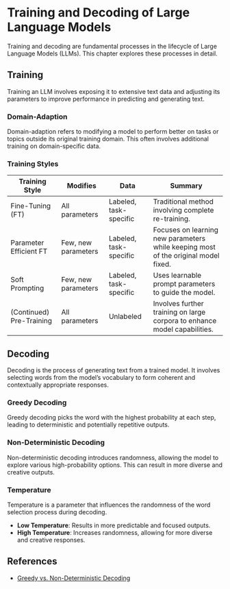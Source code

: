 # Training and Decoding of Large Language Models

Training and decoding are fundamental processes in the lifecycle of Large Language Models (LLMs). This chapter explores these processes in detail.

## Training

Training an LLM involves exposing it to extensive text data and adjusting its parameters to improve performance in predicting and generating text.

### Domain-Adaption

Domain-adaption refers to modifying a model to perform better on tasks or topics outside its original training domain. This often involves additional training on domain-specific data.

### Training Styles

| Training Style          | Modifies     | Data                    | Summary                                    |
|-------------------------|--------------|-------------------------|--------------------------------------------|
| Fine-Tuning (FT)        | All parameters | Labeled, task-specific | Traditional method involving complete re-training. |
| Parameter Efficient FT  | Few, new parameters | Labeled, task-specific | Focuses on learning new parameters while keeping most of the original model fixed. |
| Soft Prompting          | Few, new parameters | Labeled, task-specific | Uses learnable prompt parameters to guide the model. |
| (Continued) Pre-Training | All parameters | Unlabeled               | Involves further training on large corpora to enhance model capabilities. |

## Decoding

Decoding is the process of generating text from a trained model. It involves selecting words from the model’s vocabulary to form coherent and contextually appropriate responses.

### Greedy Decoding

Greedy decoding picks the word with the highest probability at each step, leading to deterministic and potentially repetitive outputs.

### Non-Deterministic Decoding

Non-deterministic decoding introduces randomness, allowing the model to explore various high-probability options. This can result in more diverse and creative outputs.

### Temperature

Temperature is a parameter that influences the randomness of the word selection process during decoding.

- **Low Temperature**: Results in more predictable and focused outputs.
- **High Temperature**: Increases randomness, allowing for more diverse and creative responses.

## References

- [Greedy vs. Non-Deterministic Decoding](https://arxiv.org/abs/1805.08960)
